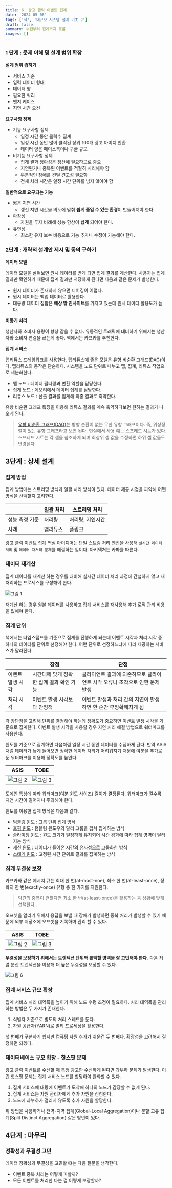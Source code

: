 ```yaml
---
title: 6. 광고 클릭 이벤트 집계
date: '2024-05-06'
tags: ['책', '대규모 시스템 설계 기초 2']
draft: false
summary: 수집부터 집계까지 흐름
images: []
---
```


### 1 단계 : 문제 이해 및 설계 범위 확장

**설계 범위 좁히기**

- 서비스 기준
- 입력 데이터 형태
- 데이터 양
- 필요한 쿼리
- 엣지 케이스
- 지연 시간 요건

**요구사항 정제**

- 기능 요구사항 정제
    - 일정 시간 동안 클릭수 집계
    - 일정 시간 동안 많이 클릭된 상위 100개 광고 아이디 반환
    - 데이터 양은 페이스북이나 구글 규모
- 비기능 요구사항 정제
    - 집계 결과 정확성은 정산에 필요하므로 중요
    - 지연된거나 중복된 이벤트를 적절히 처리해야 함
    - 부분적인 장애를 견딜 견고성 필요함
    - 전체 처리 시간은 일정 시간 단위를 넘지 않아야 함

**일반적으로 요구되는 기능**

- 짧은 지연 시간
    - 갱신 지연 시간을 의도에 맞춰 **쉽게 줄일 수 있는 환경**이 만들어져야 한다.
- 확장성
    - 자원을 투자 비례해 성능 향상이 **쉽게** 되어야 한다.
- 유연성
    - 최소한 유지 보수 비용으로 기능 추가나 수정이 가능해야 한다.

### 2단계 : 개략적 설계안 제시 및 동의 구하기

**데이터 모델**

데이터 모델을 살펴보면 원시 데이터를 받게 되면 집계 결과를 계산한다. 사용자는 집계 결과만 확인하기 때문에 집계 결과만 저장하게 된다면 다음과 같은 문제가 발생한다.

- 원시 데이터가 존재하지 않으면 디버깅이 어렵다.
- 원시 데이터는 백업 데이터로 활용한다.
- 대용량 데이터 집합은 **예상 밖 인사이트**를 가지고 있는데 원시 데이터 활용도가 높다.

**비동기 처리**

생산자와 소비자 용량이 항상 같을 수 없다. 유동적인 트래픽에 대비하기 위해서는 생산자와 소비자 연결을 끊는게 좋다. 책에서는 카프카를 추천한다.

**집계 서비스**

맵리듀스 프레임워크를 사용한다. 맵리듀스에 좋은 모델은 유향 비순환 그래프(DAG)이다.
맵리듀스의 동작은 단순하다. 시스템을 노드 단위로 나누고 맵, 집계, 리듀스 작업으로 세분화한다.

- 맵 노드 : 데이터 필터링과 변환 역할을 담당한다.
- 집계 노드 : 메모리에서 데이터 집계를 담당한다.
- 리듀스 노드 : 산출 결과를 집계해 최종 결과로 축약한다.

유향 비순환 그래프 특징을 이용해 리듀스 결과를 계속 축약하다보면 원하는 결과가 나오게 된다.

> [유향 비순환 그래프(DAG)](https://ko.wikipedia.org/wiki/%EC%9C%A0%ED%96%A5_%EB%B9%84%EC%88%9C%ED%99%98_%EA%B7%B8%EB%9E%98%ED%94%84)는 방향 순환이 없는 무한 유향 그래프이다.
> 즉, 위상정렬이 있는 유향 그래프라고 보면 된다.
> 현실에서 사용 예는 스프레드 시트가 있다. 스프레드 시트는 각 셀을 참조하게 되며 최상위 셀 값을 수정하면 하위 셀 값들도 변경된다.

## 3단계 : 상세 설계

### 집계 방법

집계 방법에는 스트리밍 방식과 일괄 처리 방식이 있다. 데이터 제공 시점을 파악해 어떤 방식을 선택할지 고려한다.

|          | 일괄 처리 | 스트리밍 처리   |
|----------|-------|-----------|
| 성능 측정 기준 | 처리량   | 처리량, 지연시간 |
| 사례       | 맵리듀스  | 플링크       |

광고 클릭 이벤트 집계 핵심 아이디어는 단일 스트림 처리 엔진을 사용해 `실시간 데이터 처리` 및 `데이터 재처리 문제`를 해결하는 일이다.
아키텍처는 카파를 따른다.

### 데이터 재계산

집계 데이터를 재계산 하는 경우를 대비해 실시간 데이터 처리 과정에 간섭하지 않고 재처리하는 프로세스를 구성해야 한다.

![그림 1](/static/images/books/system-design-2/six/1.png)

재계산 하는 경우 원본 데이터를 사용하고 집계 서비스를 재사용해 추가 로직 관리 비용을 없애야 한다.

### 집계 단위

책에서는 타임스탬프를 기준으로 집계를 진행하게 되는데 이벤트 시각과 처리 시각 중 하나의 데이터를 단위로 선정해야 한다.
어떤 단위로 선정하느냐에 따라 제공하는 서비스가 달라진다.

|           | 장점                      | 단점                                         |
|-----------|-------------------------|--------------------------------------------|
| 이벤트 발생 시각 | 시간대에 맞게 정확한 집계 결과 확인 가능 | 클라이언트 결과에 의존하므로 클라이언트 시각 오류나 조작으로 인한 문제 발생 |
| 처리 시각     | 이벤트 발생 시각보다 안정적         | 이벤트 발생과 처리 간의 지연이 발생하면 한 순간 부정확해지게 됨       |

각 장단점을 고려해 단위를 결정해야 하는데 정확도가 중요하면 이벤트 발생 시각을 기준으로 집계한다.
이벤트 발생 시각을 사용할 경우 지연 처리 해결 방법으로 워터마크를 사용한다.

윈도를 기준으로 집계하면 다음처럼 일정 시간 동안 데이터를 수집하게 된다.
만약 ASIS처럼 데이터가 늦게 들어오면 정확한 데이터 처리가 어려워지기 때문에 여분을 추가로 둔 워터마크를 이용해 정확도를 높인다.

| ASIS                                                    | TOBE                                                    |
|---------------------------------------------------------|---------------------------------------------------------|
| ![그림 2](/static/images/books/system-design-2/six/2.png) | ![그림 3](/static/images/books/system-design-2/six/3.png) |

도메인 특성에 따라 워터마크(여분 윈도 사이즈) 길이가 결정된다. 워터마크가 길수록 지연 시간이 길어지니 주의해야 한다.

윈도를 이용한 집계 방식은 다음과 같다.

- [텀블링 윈도](https://docs.aws.amazon.com/ko_kr/kinesisanalytics/latest/dev/tumbling-window-concepts.html) : 그룹 단위 집계 방식
- [호핑 윈도](https://learn.microsoft.com/en-us/stream-analytics-query/hopping-window-azure-stream-analytics) : 텀블링 윈도우와 달리 그룹을 겹쳐 집계하는 방식
- [슬라이딩 윈도](https://docs.aws.amazon.com/ko_kr/kinesisanalytics/latest/dev/sliding-window-concepts.html) : 윈도 크기가 일정하게 유지되어 시간 경과에 따라 집계 영역이 달라지는 방식
- [세션 윈도](https://learn.microsoft.com/en-us/stream-analytics-query/session-window-azure-stream-analytics) : 데이터가 들어온 시간의 유사성으로 그룹화한 방식
- [스태거 윈도](https://docs.aws.amazon.com/ko_kr/kinesisanalytics/latest/dev/stagger-window-concepts.html) : 고정된 시간 단위로 결과를 집계하는 방식

### 집계 무결성 보장

카프카와 같은 메시지 큐는 최대 한 번(at-most-noe), 최소 한 번(at-least-once), 정확히 한 번(exactly-once) 유형 중 한 가지를 지원한다.

> 약간의 중복이 괜찮다면 최소 한 번(at-least-once)을 활용하는 등 상황에 맞게 선택한다..

오프셋을 알리기 위해서 응답을 보낼 때 장애가 발생하면 중복 처리가 발생할 수 있기 때문에 외부 저장소에 오프셋을 기록하며 관리 할 수 있다.

| ASIS                                                    | TOBE                                                    |
|---------------------------------------------------------|---------------------------------------------------------|
| ![그림 2](/static/images/books/system-design-2/six/4.png) | ![그림 3](/static/images/books/system-design-2/six/5.png) |

**무결성을 보장하기 위해서는 트랜잭션 단위와 롤백할 영역을 잘 고민해야 한다.**
다음 처럼 분산 트랜잭션을 이용해 더 높은 무결성을 보장할 수 있다.

![그림 6](/static/images/books/system-design-2/six/6.png)

### 집계 서비스 규모 확장

집계 서비스 처리 대역폭을 높이기 위해 노드 수평 조정이 필요하다.
처리 대역폭을 관리하는 방법은 두 가지가 존재한다.

1. 식별자 기준으로 별도의 처리 스레드를 둔다.
2. 자원 공급자(YARN)로 멀티 프로세싱을 활용한다.

첫 번째가 구현하기 쉽지만 컴퓨팅 자원 추가가 쉬운건 두 번째다.
확장성을 고려해서 결정하면 되겠다.

### 데이터베이스 규모 확장 - 핫스팟 문제

광고 클릭 이벤트를 수신할 때 특정 광고만 수신하게 된다면 과부하 문제가 발생한다.
이런 핫스팟 문제는 집계 서비스 노드를 할당하여 완화할 수 있다.

1. 집계 서비스에 대량에 이벤트가 도착해 하나의 노드가 감당할 수 없게 된다.
2. 집계 서비스는 자원 관리자에게 추가 자원을 신청한다.
3. 노드에 과부하가 걸리지 않도록 추가 자원을 할당한다.

위 방법을 사용하거나 전역-지역 집계(Global-Local Aggregation)이나 분할 고유 집계(Split Distinct Aggregation) 같은 방안이 있다.

## 4단계 : 마무리

### 정확성과 무결성 고민

데이터 정확성과 무결성을 고민할 떄는 다음 질문을 생각한다.

- 이벤트 중복 처리는 어떻게 피할까?
- 모든 이벤트를 처리한 다는 걸 어떻게 보장할까?
